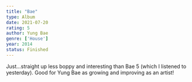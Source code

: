 ```yaml
---
title: "Bae"
type: Album
date: 2021-07-20
rating: 5
author: Yung Bae
genre: ['House']
year: 2014
status: Finished
---
```


Just...straight up less boppy and interesting than Bae 5 (which I listened to yesterday). Good for Yung Bae as growing and improving as an artist! 
